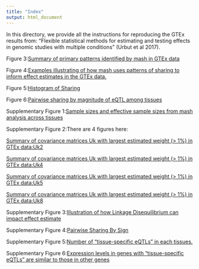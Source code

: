 ```yaml
---
title: "Index"
output: html_document
---
```


In this directory, we provide all the instructions for reproducing the GTEx results from: "Flexible statistical methods for estimating and testing effects in genomic studies with multiple conditions" (Urbut et al 2017).


Figure 3:[Summary of primary patterns identified by mash in GTEx data](Fig3/Figure3.pdf)

Figure 4:[Examples illustrating of how mash uses patterns of sharing to inform effect estimates in the GTEx data.](Fig4/Fig4.pdf)

Figure 5:[Histogram of Sharing](Fig5/Figure5.pdf)

Figure 6:[Pairwise sharing by magnitude of eQTL among tissues](Fig6/Figure6.pdf)

Supplementary Figure 1:[Sample sizes and effective sample sizes from mash analysis across tissues](SuppFig1/SampleSize.pdf)

Supplementary Figure 2:There are 4 figures here:

[Summary of covariance matrices Uk with largest estimated weight (> 1%) in GTEx data:Uk2](SuppFig2/Uk2.pdf)

[Summary of covariance matrices Uk with largest estimated weight (> 1%) in GTEx data:Uk4](SuppFig2/uk4.pdf)

[Summary of covariance matrices Uk with largest estimated weight (> 1%) in GTEx data:Uk5](SuppFig2/uk5.pdf)

[Summary of covariance matrices Uk with largest estimated weight (> 1%) in GTEx data:Uk8](SuppFig2/uk8.pdf)


Supplementary Figure 3:[ Illustration of how Linkage Disequilibrium can impact effect estimate](../TwoSNP/2SNP.sos)

Supplementary Figure 4:[Pairwise Sharing By Sign](SuppFig4/SharingbySign.pdf)

Supplementary Figure 5:[Number of “tissue-specific eQTLs” in each tissues.](SuppFig5/Tspecific.pdf)

Supplementary Figure 6:[Expression levels in genes with “tissue-specific eQTLs” are similar to those in other genes](SuppFig6/ExpressionAnalysis.pdf)
